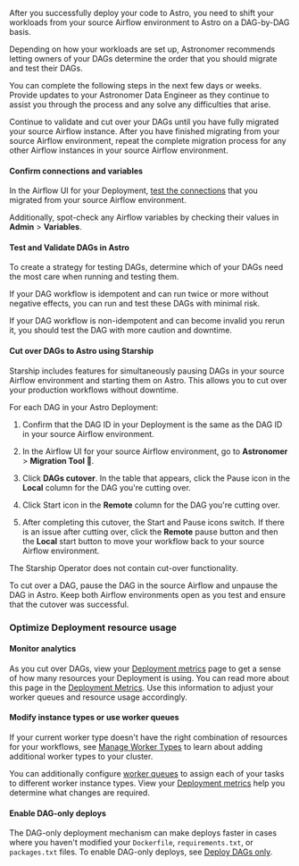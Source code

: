 
After you successfully deploy your code to Astro, you need to shift your workloads from your source Airflow environment to Astro on a DAG-by-DAG basis. 

Depending on how your workloads are set up, Astronomer recommends letting owners of your DAGs determine the order that you should migrate and test their DAGs.

You can complete the following steps in the next few days or weeks. Provide updates to your Astronomer Data Engineer as they continue to assist you through the process and any solve any difficulties that arise. 

Continue to validate and cut over your DAGs until you have fully migrated your source Airflow instance. After you have finished migrating from your source Airflow environment, repeat the complete migration process for any other Airflow instances in your source Airflow environment. 

#### Confirm connections and variables

In the Airflow UI for your Deployment, [test the connections](https://airflow.apache.org/docs/apache-airflow/stable/howto/connection.html#testing-connections) that you migrated from your source Airflow environment. 

Additionally, spot-check any Airflow variables by checking their values in **Admin** > **Variables**.

#### Test and Validate DAGs in Astro

To create a strategy for testing DAGs, determine which of your DAGs need the most care when running and testing them.

If your DAG workflow is idempotent and can run twice or more without negative effects, you can run and test these DAGs with minimal risk. 

If your DAG workflow is non-idempotent and can become invalid you rerun it, you should test the DAG with more caution and downtime. 

#### Cut over DAGs to Astro using Starship

Starship includes features for simultaneously pausing DAGs in your source Airflow environment and starting them on Astro. This allows you to cut over your production workflows without downtime. 

<Tabs>
<TabItem value="plugin" label="Starship Plugin" default>

For each DAG in your Astro Deployment:

1. Confirm that the DAG ID in your Deployment is the same as the DAG ID in your source Airflow environment.

2. In the Airflow UI for your source Airflow environment, go to **Astronomer** > **Migration Tool 🚀**.

2. Click **DAGs cutover**. In the table that appears, click the Pause icon in the **Local** column for the DAG you're cutting over. 

3. Click Start icon in the **Remote** column for the DAG you're cutting over. 

4. After completing this cutover, the Start and Pause icons switch. If there is an issue after cutting over, click the **Remote** pause button and then the **Local** start button to move your workflow back to your source Airflow environment. 

</TabItem>
<TabItem value="operator" label="Starship Operator">
The Starship Operator does not contain cut-over functionality.

To cut over a DAG, pause the DAG in the source Airflow and unpause the DAG in Astro. Keep both Airflow environments open as you test and ensure that the cutover was successful.

</TabItem>
</Tabs>

### Optimize Deployment resource usage

#### Monitor analytics

As you cut over DAGs, view your [Deployment metrics](deployment-metrics.md) page to get a sense of how many resources your Deployment is using. You can read more about this page in the [Deployment Metrics](deployment-metrics.md). Use this information to adjust your worker queues and resource usage accordingly. 

#### Modify instance types or use worker queues

If your current worker type doesn't have the right combination of resources for your workflows, see [Manage Worker Types](modify-cluster.md#manage-worker-types) to learn about adding additional worker types to your cluster.

You can additionally configure [worker queues](configure-worker-queues.md) to assign each of your tasks to different worker instance types. View your [Deployment metrics](deployment-metrics.md) help you determine what changes are required. 

#### Enable DAG-only deploys

The DAG-only deployment mechanism can make deploys faster in cases where you haven't modified your `Dockerfile`, `requirements.txt`, or `packages.txt` files. To enable DAG-only deploys, see [Deploy DAGs only](deploy-code.md#deploy-dags-only).
